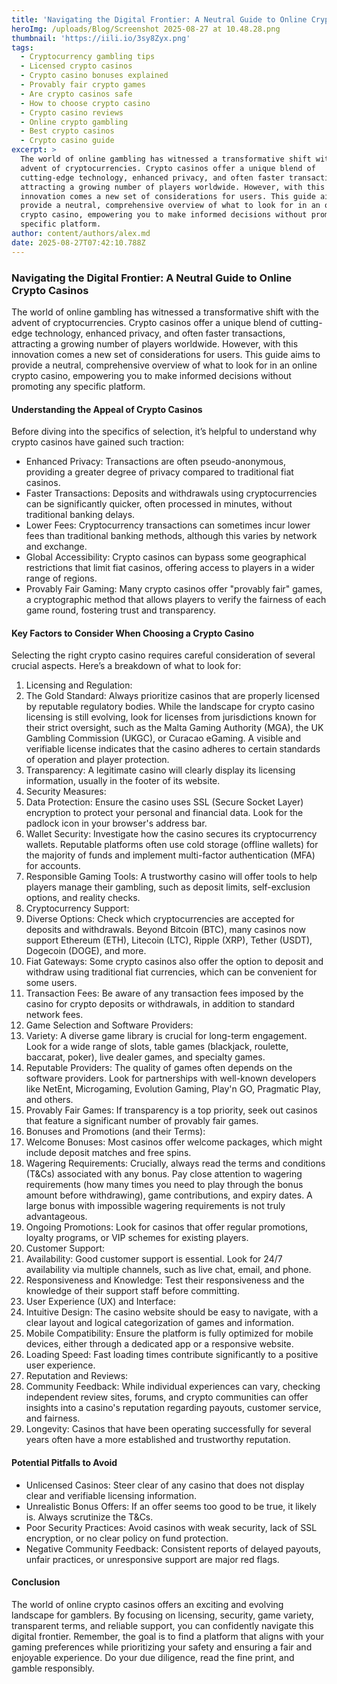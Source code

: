 ```yaml
---
title: 'Navigating the Digital Frontier: A Neutral Guide to Online Crypto Casinos'
heroImg: /uploads/Blog/Screenshot 2025-08-27 at 10.48.28.png
thumbnail: 'https://iili.io/3sy8Zyx.png'
tags:
  - Cryptocurrency gambling tips
  - Licensed crypto casinos
  - Crypto casino bonuses explained
  - Provably fair crypto games
  - Are crypto casinos safe
  - How to choose crypto casino
  - Crypto casino reviews
  - Online crypto gambling
  - Best crypto casinos
  - Crypto casino guide
excerpt: >
  The world of online gambling has witnessed a transformative shift with the
  advent of cryptocurrencies. Crypto casinos offer a unique blend of
  cutting-edge technology, enhanced privacy, and often faster transactions,
  attracting a growing number of players worldwide. However, with this
  innovation comes a new set of considerations for users. This guide aims to
  provide a neutral, comprehensive overview of what to look for in an online
  crypto casino, empowering you to make informed decisions without promoting any
  specific platform.
author: content/authors/alex.md
date: 2025-08-27T07:42:10.788Z
---
```


### Navigating the Digital Frontier: A Neutral Guide to Online Crypto Casinos

The world of online gambling has witnessed a transformative shift with the advent of cryptocurrencies. Crypto casinos offer a unique blend of cutting-edge technology, enhanced privacy, and often faster transactions, attracting a growing number of players worldwide. However, with this innovation comes a new set of considerations for users. This guide aims to provide a neutral, comprehensive overview of what to look for in an online crypto casino, empowering you to make informed decisions without promoting any specific platform.

#### Understanding the Appeal of Crypto Casinos

Before diving into the specifics of selection, it’s helpful to understand why crypto casinos have gained such traction:

* Enhanced Privacy: Transactions are often pseudo-anonymous, providing a greater degree of privacy compared to traditional fiat casinos.
* Faster Transactions: Deposits and withdrawals using cryptocurrencies can be significantly quicker, often processed in minutes, without traditional banking delays.
* Lower Fees: Cryptocurrency transactions can sometimes incur lower fees than traditional banking methods, although this varies by network and exchange.
* Global Accessibility: Crypto casinos can bypass some geographical restrictions that limit fiat casinos, offering access to players in a wider range of regions.
* Provably Fair Gaming: Many crypto casinos offer "provably fair" games, a cryptographic method that allows players to verify the fairness of each game round, fostering trust and transparency.

#### Key Factors to Consider When Choosing a Crypto Casino

Selecting the right crypto casino requires careful consideration of several crucial aspects. Here’s a breakdown of what to look for:

1. Licensing and Regulation:
2. The Gold Standard: Always prioritize casinos that are properly licensed by reputable regulatory bodies. While the landscape for crypto casino licensing is still evolving, look for licenses from jurisdictions known for their strict oversight, such as the Malta Gaming Authority (MGA), the UK Gambling Commission (UKGC), or Curacao eGaming. A visible and verifiable license indicates that the casino adheres to certain standards of operation and player protection.
3. Transparency: A legitimate casino will clearly display its licensing information, usually in the footer of its website.
4. Security Measures:
5. Data Protection: Ensure the casino uses SSL (Secure Socket Layer) encryption to protect your personal and financial data. Look for the padlock icon in your browser's address bar.
6. Wallet Security: Investigate how the casino secures its cryptocurrency wallets. Reputable platforms often use cold storage (offline wallets) for the majority of funds and implement multi-factor authentication (MFA) for accounts.
7. Responsible Gaming Tools: A trustworthy casino will offer tools to help players manage their gambling, such as deposit limits, self-exclusion options, and reality checks.
8. Cryptocurrency Support:
9. Diverse Options: Check which cryptocurrencies are accepted for deposits and withdrawals. Beyond Bitcoin (BTC), many casinos now support Ethereum (ETH), Litecoin (LTC), Ripple (XRP), Tether (USDT), Dogecoin (DOGE), and more.
10. Fiat Gateways: Some crypto casinos also offer the option to deposit and withdraw using traditional fiat currencies, which can be convenient for some users.
11. Transaction Fees: Be aware of any transaction fees imposed by the casino for crypto deposits or withdrawals, in addition to standard network fees.
12. Game Selection and Software Providers:
13. Variety: A diverse game library is crucial for long-term engagement. Look for a wide range of slots, table games (blackjack, roulette, baccarat, poker), live dealer games, and specialty games.
14. Reputable Providers: The quality of games often depends on the software providers. Look for partnerships with well-known developers like NetEnt, Microgaming, Evolution Gaming, Play'n GO, Pragmatic Play, and others.
15. Provably Fair Games: If transparency is a top priority, seek out casinos that feature a significant number of provably fair games.
16. Bonuses and Promotions (and their Terms):
17. Welcome Bonuses: Most casinos offer welcome packages, which might include deposit matches and free spins.
18. Wagering Requirements: Crucially, always read the terms and conditions (T\&Cs) associated with any bonus. Pay close attention to wagering requirements (how many times you need to play through the bonus amount before withdrawing), game contributions, and expiry dates. A large bonus with impossible wagering requirements is not truly advantageous.
19. Ongoing Promotions: Look for casinos that offer regular promotions, loyalty programs, or VIP schemes for existing players.
20. Customer Support:
21. Availability: Good customer support is essential. Look for 24/7 availability via multiple channels, such as live chat, email, and phone.
22. Responsiveness and Knowledge: Test their responsiveness and the knowledge of their support staff before committing.
23. User Experience (UX) and Interface:
24. Intuitive Design: The casino website should be easy to navigate, with a clear layout and logical categorization of games and information.
25. Mobile Compatibility: Ensure the platform is fully optimized for mobile devices, either through a dedicated app or a responsive website.
26. Loading Speed: Fast loading times contribute significantly to a positive user experience.
27. Reputation and Reviews:
28. Community Feedback: While individual experiences can vary, checking independent review sites, forums, and crypto communities can offer insights into a casino's reputation regarding payouts, customer service, and fairness.
29. Longevity: Casinos that have been operating successfully for several years often have a more established and trustworthy reputation.

#### Potential Pitfalls to Avoid

* Unlicensed Casinos: Steer clear of any casino that does not display clear and verifiable licensing information.
* Unrealistic Bonus Offers: If an offer seems too good to be true, it likely is. Always scrutinize the T\&Cs.
* Poor Security Practices: Avoid casinos with weak security, lack of SSL encryption, or no clear policy on fund protection.
* Negative Community Feedback: Consistent reports of delayed payouts, unfair practices, or unresponsive support are major red flags.

#### Conclusion

The world of online crypto casinos offers an exciting and evolving landscape for gamblers. By focusing on licensing, security, game variety, transparent terms, and reliable support, you can confidently navigate this digital frontier. Remember, the goal is to find a platform that aligns with your gaming preferences while prioritizing your safety and ensuring a fair and enjoyable experience. Do your due diligence, read the fine print, and gamble responsibly.
